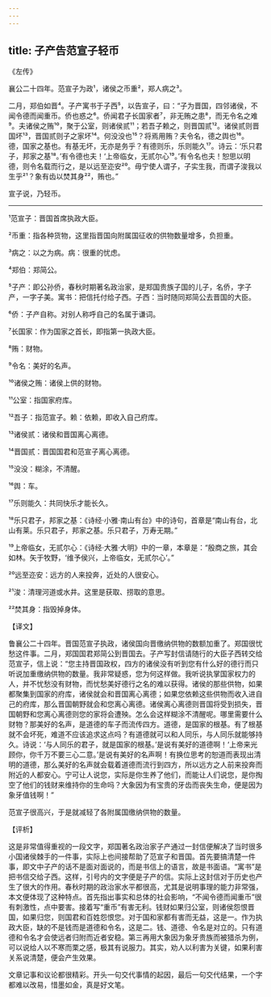 ```yaml
---
---
---
```

title: 子产告范宣子轻币
---




《左传》

襄公二十四年。范宣子为政¹，诸侯之币重²，郑人病之³。

二月，郑伯如晋⁴。子产寓书于子西⁵，以告宣子，曰：“子为晋国，四邻诸侯，不闻令德而闻重币。侨也惑之⁶。侨闻君子长国家者⁷，非无贿之患⁸，而无令名之难⁹。夫诸侯之贿¹⁰，聚于公室，则诸侯贰¹¹；若吾子赖之，则晋国贰¹²。诸侯贰则晋国坏¹³，晋国贰则子之家坏¹⁴。何没没也¹⁵？将焉用贿？夫令名，德之舆也¹⁶。德，国家之基也。有基无坏，无亦是务乎？有德则乐，乐则能久¹⁷。诗云：‘乐只君子，邦家之基¹⁸。’有令德也夫！‘上帝临女，无贰尔心¹⁹。’有令名也夫！恕思以明德，则令名载而行之，是以远至迩安²⁰。毋宁使人谓子，子实生我，而谓子浚我以生乎²¹？象有齿以焚其身²²，贿也。”

宣子说，乃轻币。



***



¹范宣子：晋国首席执政大臣。

²币重：指各种货物，这里指晋国向附属国征收的供物数量增多，负担重。

³病之：以之为病。病：很重的忧虑。

⁴郑伯：郑简公。

⁵子产：即公孙侨，春秋时期著名政治家，是郑国贵族子国的儿子，名侨，字子产，一字子美。寓书：把信托付给子西。子西：当时随同郑简公去晋国的大臣。

⁶侨：子产自称。对别人称呼自己的名属于谦词。

⁷长国家：作为国家之首长，即指第一执政大臣。

⁸贿：财物。

⁹令名：美好的名声。

¹⁰诸侯之贿：诸侯上供的财物。

¹¹公室：指国家府库。

¹²吾子：指范宣子。赖：依赖，即收入自己府库。

¹³诸侯贰：诸侯和晋国离心离德。

¹⁴晋国贰：晋国国君和范宣子离心离德。

¹⁵没没：糊涂，不清醒。

¹⁶舆：车。

¹⁷乐则能久：共同快乐才能长久。

¹⁸乐只君子，邦家之基：《诗经·小雅·南山有台》中的诗句，首章是“南山有台，北山有莱。乐只君子，邦家之基。乐只君子，万寿无期。”

¹⁹上帝临女，无贰尔心：《诗经·大雅·大明》中的一章，本章是：“殷商之旅，其会如林。矢于牧野，‘维予侯兴，上帝临女，无贰尔心’。”

²⁰远至迩安：远方的人来投奔，近处的人很安心。

²¹浚：清理河道或水井。这里是获取、捞取的意思。

²²焚其身：指毁掉身体。

【译文】

鲁襄公二十四年。晋国范宣子执政，诸侯国向晋缴纳供物的数额加重了。郑国很忧愁这件事。二月，郑国国君郑简公到晋国去。子产写封信请随行的大臣子西转交给范宣子，信上说：“您主持晋国政权，四方的诸侯没有听到您有什么好的德行而只听说加重缴纳供物的数量。我非常疑惑，您为何这样做。我听说执掌国家权力的人，并不忧愁没有财物，而忧愁美好德行之名的难以获得。诸侯的那些供物，如果都聚集到国家的府库，诸侯就会和晋国离心离德；如果您依赖这些供物而收入进自己的府库，那么晋国朝野就会和您离心离德。诸侯离心离德则晋国将受到损失，晋国朝野和您离心离德则您的家将会遭殃。怎么会这样糊涂不清醒呢。哪里需要什么财物？那美好的名声，是道德的车子而流传四方。道德，是国家的根基。有了根基就不会坏死，难道不应该追求这点吗？有道德就可以和人同乐，与人同乐就能够持久。诗说：‘与人同乐的君子，就是国家的根基。’是说有美好的道德啊！‘上帝来光顾你，你千万不要三心二意。’是说有美好的名声啊！有换位思考的恕道而表现出清明的道德，那么美好的名声就会载着道德而流行到四方，所以远方之人前来投奔而附近的人都安心。宁可让人说您，实际是你生养了他们，而能让人们说您，是你掏空了他们的钱财来维持你的生命吗？大象因为有宝贵的牙齿而丧失生命，便是因为象牙值钱啊！”

范宣子很高兴，于是就减轻了各附属国缴纳供物的数量。

【评析】

这是非常值得重视的一段文字，郑国著名政治家子产通过一封信便解决了当时很多小国诸侯棘手的一件事，实际上也间接帮助了范宣子和晋国。首先要搞清楚一件事，即文中子产的话不是面对面说的，而是书信上的语言，故是书面语。“寓书”是把书信交给子西。这样，引号内的文字便是子产的信。实际上这封信对于历史也产生了很大的作用。春秋时期的政治家水平都很高，尤其是说明事理的能力非常强，本文便体现了这种特点。首先指出事实和总体的社会影响，“不闻令德而闻重币”很有刺激性，点中要害。接着写“重币”有害无利。钱财如果归公室，则诸侯怨恨晋国，如果归您，则国君和百姓怨恨您。对于国和家都有害而无益，这是一。作为执政大臣，缺的不是钱而是道德和令名，这是二。钱、道德、令名是对立的。只有道德和令名才会使远者归附而近者安稳。第三再用大象因为象牙贵族而被猎杀为例，可以说给人以不寒而栗之感，极其有说服力。其实，劝人以利害为关键，如果利害关系说清楚，便会产生效果。

文章记事和议论都很精彩。开头一句交代事情的起因，最后一句交代结果，一个字都难以改易，惜墨如金，真是好文笔。
